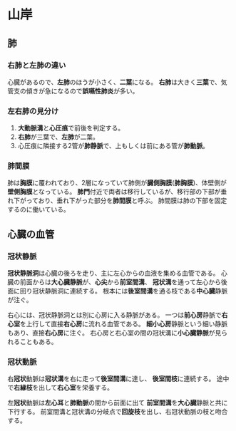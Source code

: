 # 山岸

## 肺
### 右肺と左肺の違い
心臓があるので、**左肺**のほうが小さく、**二葉**になる。
**右肺**は大きく**三葉**で、気管支の傾きが急になるので**誤嚥性肺炎**が多い。

### 左右肺の見分け
1. **大動脈溝**と**心圧痕**で前後を判定する。
2. **右肺**が三葉で、**左肺**が二葉。
3. 心圧痕に隣接する2管が**肺静脈**で、上もしくは前にある管が**肺動脈**。

### 肺間膜
肺は**胸膜**に覆われており、2層になっていて肺側が**臓側胸膜**(**肺胸膜**)、体壁側が**壁側胸膜**となっている。
**肺門**付近で両者は移行しているが、移行部の下部が垂れ下がっており、垂れ下がった部分を**肺間膜**と呼ぶ。
肺間膜は肺の下部を固定するのに働いている。

## 心臓の血管

### 冠状静脈
**冠状静脈洞**は心臓の後ろを走り、主に左心からの血液を集める血管である。
心臓の前面からは**大心臓静脈**が、**心尖**から**前室間溝**、
**冠状溝**を通って左心から後面に回り冠状静脈洞に連続する。
根本には**後室間溝**を通る枝である**中心臓**静脈が注ぐ。

右心には、冠状静脈洞とは別に心房に入る静脈がある。
一つは**前心房**静脈で**右心室**を上行して直接**右心房**に流れる血管である。
**細小心房**静脈という細い静脈もあり、直接**右心房**に注ぐ。
右心房と右心室の間の冠状溝に**小心臓静脈**が見られることもある。

### 冠状動脈
右**冠状**動脈は**冠状溝**を右に走って**後室間溝**に達し、
**後室間枝**に連続する。
途中で**右縁枝**を出して**右心室**を栄養する。

左**冠状**動脈は**左心耳**と**肺動脈**の間から前面に出て
**前室間溝**を**大心臓**静脈と共に下行する。
前室間溝と冠状溝の分岐点で**回旋枝**を出し、右冠状動脈の枝と吻合する。
